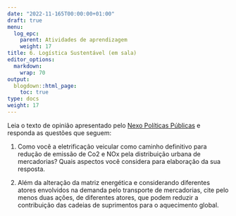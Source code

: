 ```yaml
---
date: "2022-11-165T00:00:00+01:00"
draft: true
menu:
  log_epc:
    parent: Atividades de aprendizagem
    weight: 17
title: 6. Logística Sustentável (em sala)
editor_options: 
  markdown: 
    wrap: 70
output: 
  blogdown::html_page:
    toc: true
type: docs
weight: 17
---
```


Leia o texto de opinião apresentado pelo [Nexo Políticas Públicas](https://www.places.education/post/qual-a-rela-o-entre-o-meu-pedido-online-e-as-mudan-as-clim-ticas-globais/) e responda as questões que seguem:

1. Como você a eletrificação veicular como caminho definitivo para redução de emissão de Co2 e NOx pela distribuição urbana de mercadorias? Quais aspectos você considera para elaboração da sua resposta.

2. Além da alteração da matriz energética e considerando diferentes atores envolvidos na demanda pelo transporte de mercadorias, cite pelo menos duas ações, de diferentes atores, que podem reduzir a contribuição das cadeias de suprimentos para o aquecimento global. 
